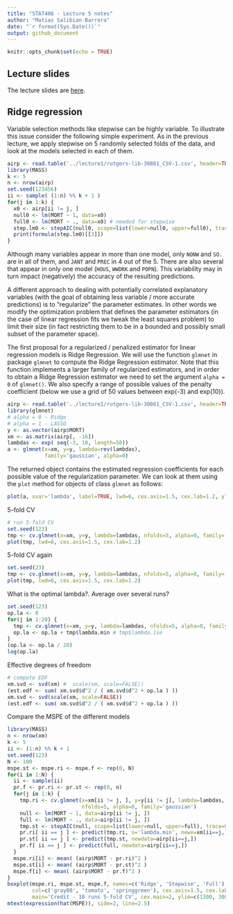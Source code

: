 ```yaml
---
title: "STAT406 - Lecture 5 notes"
author: "Matias Salibian-Barrera"
date: "`r format(Sys.Date())`"
output: github_document
---
```


```r
knitr::opts_chunk$set(echo = TRUE)
```

## Lecture slides

The lecture slides are [here](STAT406-17-lecture-5-preliminary.pdf).

## Ridge regression 

Variable selection methods like stepwise can be highly variable. To illustrate this
issue consider the following simple experiment. As in the previous lecture, 
we apply stepwise on 5 randomly selected folds of the data, and look at the
models selected in each of them.
```r
airp <- read.table('../lecture1/rutgers-lib-30861_CSV-1.csv', header=TRUE, sep=',')
library(MASS)
k <- 5
n <- nrow(airp)
set.seed(123456)
ii <- sample( (1:n) %% k + 1 )
for(j in 1:k) {
  x0 <- airp[ii != j, ]
  null0 <- lm(MORT ~ 1, data=x0)
  full0 <- lm(MORT ~ ., data=x0) # needed for stepwise
  step.lm0 <- stepAIC(null0, scope=list(lower=null0, upper=full0), trace=FALSE)
  print(formula(step.lm0)[[3]])
}
```
Although many variables appear in more than one model, only
 `NONW` and `SO.` are in all of them, and 
`JANT` and `PREC` in 4 out of the 5. 
There are also several that appear in only one
model (`HOUS`,
`WWDRK` and 
`POPN`).
<!-- `EDUC` 3 -->
<!-- `JULT` in 3,  -->
<!-- `DENS` in 2 -->
<!-- and  -->
This variability may in turn impact (negatively) the accuracy of the
resulting predictions. 

A different approach to dealing with potentially correlated explanatory
variables (with the goal of obtaining less variable / more accurate 
predictions) is to "regularize" the parameter estimates. In other words
we modify the optimization problem that defines the parameter 
estimators (in the case of linear regression fits we tweak 
the least squares problem) to limit their size (in fact restricting 
them to be in a bounded and possibly small subset of the parameter
space). 

The first proposal for a regularized / penalized estimator for 
linear regression models is Ridge Regression. 
We will use the function `glmnet` in package `glmnet` to
compute the Ridge Regression estimator. Note that this 
function implements a larger family of regularized estimators,
and in order to obtain a Ridge Regression estimator
we need to set the argument `alpha = 0` of `glmnet()`. 
<!-- We use Ridge Regression with the air pollution data to obtain a -->
<!-- more stable predictor. -->
We also specify a range of possible values of the penalty 
coefficient (below we use a grid of 50 values between 
exp(-3) and exp(10)). 
```r
airp <- read.table('../lecture1/rutgers-lib-30861_CSV-1.csv', header=TRUE, sep=',')
library(glmnet)
# alpha = 0 - Ridge
# alpha = 1 - LASSO
y <- as.vector(airp$MORT)
xm <- as.matrix(airp[, -16])
lambdas <- exp( seq(-3, 10, length=50))
a <- glmnet(x=xm, y=y, lambda=rev(lambdas),
            family='gaussian', alpha=0)
```
The returned object contains the estimated regression coefficients for
each possible value of the regularization parameter. We can look at
them using the `plot` method for objects of class `glmnet` as 
follows:

```r
plot(a, xvar='lambda', label=TRUE, lwd=6, cex.axis=1.5, cex.lab=1.2, ylim=c(-20, 20))
```



5-fold CV

```r
# run 5-fold CV
set.seed(123)
tmp <- cv.glmnet(x=xm, y=y, lambda=lambdas, nfolds=5, alpha=0, family='gaussian')
plot(tmp, lwd=6, cex.axis=1.5, cex.lab=1.2)
```

5-fold CV again

```r
set.seed(23)
tmp <- cv.glmnet(x=xm, y=y, lambda=lambdas, nfolds=5, alpha=0, family='gaussian')
plot(tmp, lwd=6, cex.axis=1.5, cex.lab=1.2)
```



What is the optimal lambda?. Average over several runs?
```r
set.seed(123)
op.la <- 0
for(j in 1:20) {
  tmp <- cv.glmnet(x=xm, y=y, lambda=lambdas, nfolds=5, alpha=0, family='gaussian')
  op.la <- op.la + tmp$lambda.min # tmp$lambda.1se
}
(op.la <- op.la / 20)
log(op.la)
```

Effective degrees of freedom

```r
# compute EDF
xm.svd <- svd(xm) #  scale(xm, scale=FALSE))
(est.edf <- sum( xm.svd$d^2 / ( xm.svd$d^2 + op.la ) ))
xm.svd <- svd(scale(xm, scale=FALSE))
(est.edf <- sum( xm.svd$d^2 / ( xm.svd$d^2 + op.la ) ))
```

Compare the MSPE of the different models

```r
library(MASS)
n <- nrow(xm)
k <- 5
ii <- (1:n) %% k + 1
set.seed(123)
N <- 100
mspe.st <- mspe.ri <- mspe.f <- rep(0, N)
for(i in 1:N) {
  ii <- sample(ii)
  pr.f <- pr.ri <- pr.st <- rep(0, n)
  for(j in 1:k) {
    tmp.ri <- cv.glmnet(x=xm[ii != j, ], y=y[ii != j], lambda=lambdas,
                        nfolds=5, alpha=0, family='gaussian')
    null <- lm(MORT ~ 1, data=airp[ii != j, ])
    full <- lm(MORT ~ ., data=airp[ii != j, ])
    tmp.st <- stepAIC(null, scope=list(lower=null, upper=full), trace=0)
    pr.ri[ ii == j ] <- predict(tmp.ri, s='lambda.min', newx=xm[ii==j,])
    pr.st[ ii == j ] <- predict(tmp.st, newdata=airp[ii==j,])
    pr.f[ ii == j ] <- predict(full, newdata=airp[ii==j,])
  }
  mspe.ri[i] <- mean( (airp$MORT - pr.ri)^2 )
  mspe.st[i] <- mean( (airp$MORT - pr.st)^2 )
  mspe.f[i] <- mean( (airp$MORT - pr.f)^2 )
}
boxplot(mspe.ri, mspe.st, mspe.f, names=c('Ridge', 'Stepwise', 'Full'), 
        col=c('gray80', 'tomato', 'springgreen'), cex.axis=1.5, cex.lab=1.5, 
        main='Credit - 10 runs 5-fold CV', cex.main=2, ylim=c(1300, 3000))
mtext(expression(hat(MSPE)), side=2, line=2.5)
```

